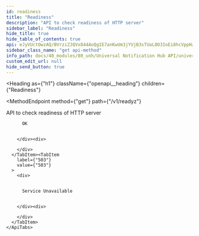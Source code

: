 ```yaml
---
id: readiness
title: "Readiness"
description: "API to check readiness of HTTP server"
sidebar_label: "Readiness"
hide_title: true
hide_table_of_contents: true
api: eJyVUctOwzAQ/BVrziZJQVx844AoQgIE7anKwUm3jYVjB3sTUaL8O3IoEi8hcVppHzOzMyNY7yPUBpHCQAGlxJZiHUzHxjsoXNxfC/aibqh+EoH01jiKUfidWK5W9+J4JhEodt5FilAjTosila9IdzeYJM6Ls5+jRwqDqUmsnR60sbqyhGmSaIkbv4XCnhgSneYGCvmwyJOSwyvkUXd6YUQfLBQa5k7lee+azPpa25MtDTbTe2N9F5u+ymrfYioljNv5pIUNW4LC2pkEpa249Wx2ptZJnlj2FX5zZeeD+PMkTd7XF1mRFen7zkdutUusTreJ9OHD0u8cI2rvmBz/IwQ+dAmT6YXzzmrjEufsyng0b4NhMac121dKND5yao9jpSOtg52m1H7uKRygNqXEoIOZE1Gb8nMmV5crTNMbW9LDQQ==
sidebar_class_name: "get api-method"
info_path: docs/40_modules/80_unh/Universal Notification Hub API/universal-notification-hub
custom_edit_url: null
hide_send_button: true
---
```



<Heading
  as={"h1"}
  className={"openapi__heading"}
  children={"Readiness"}
>
</Heading>

<MethodEndpoint
  method={"get"}
  path={"/v1/readyz"}
>
  
</MethodEndpoint>



API to check readiness of HTTP server

<div>
  <div>
    <ApiTabs
      label={undefined}
      id={undefined}
    >
      <TabItem
        label={"200"}
        value={"200"}
      >
        <div>
          
          
          OK
          
          
        </div><div>
          
        </div>
      </TabItem><TabItem
        label={"503"}
        value={"503"}
      >
        <div>
          
          
          Service Unavailable
          
          
        </div><div>
          
        </div>
      </TabItem>
    </ApiTabs>
  </div>
</div>
      